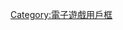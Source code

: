 {{Userbox-2
  |border-c = black
  |border-s = 1
  |id1      = [[File:Wiedzmin logo.png|70px]]
  |id2      =
  |id1-c    = #000
  |id2-c    = #000
  |id-s     = 14
  |info     = <span style="color:#fff; font-size:110%;"><b>这位用户想与您来局[[巫师3：狂猎|<span style="color:red;">昆特牌</span>]]。</b></span>
  |info-c   = #000
  |info-s   = 10
}}<includeonly>[[Category:喜欢玩巫师3的维基人|{{PAGENAME}}]]</includeonly><noinclude>

{{DEFAULTSORT:Witcher 3}}
[[Category:喜欢玩巫师3的维基人| ]]
[[Category:電子遊戲用戶框]]